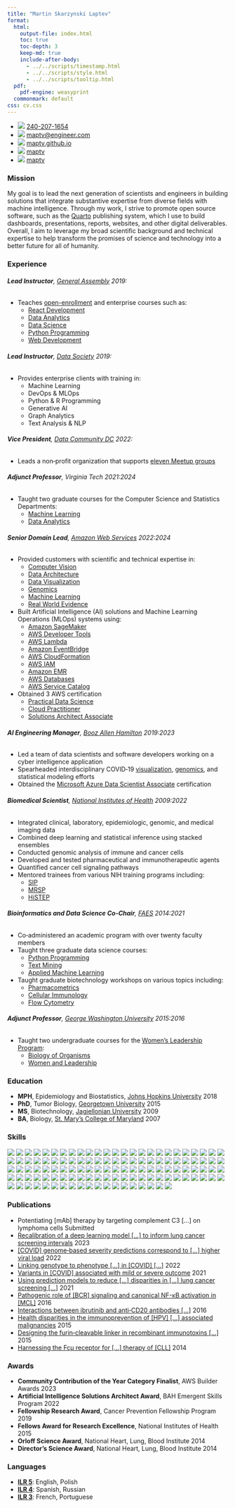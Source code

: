 ```yaml
---
title: "Martin Skarzynski Laptev"
format:
  html:
    output-file: index.html
    toc: true
    toc-depth: 3
    keep-md: true
    include-after-body:
      - ../../scripts/timestamp.html
      - ../../scripts/style.html
      - ../../scripts/tooltip.html
  pdf:
    pdf-engine: weasyprint
  commonmark: default
css: cv.css
---
```


::: {.contact}
- ![](https://icons.getbootstrap.com/assets/icons/telephone.svg){.phone} [240-207-1654](tel:240-207-1654)
- ![](https://icons.getbootstrap.com/assets/icons/envelope-at.svg){.shiftup} [maptv@engineer.com](mailto:maptv@engineer.com)
- ![](https://icons.getbootstrap.com/assets/icons/house.svg){.shiftup} [maptv.github.io](https://maptv.github.io)
- ![](https://icons.getbootstrap.com/assets/icons/github.svg){.shiftup} [maptv](https://github.com/maptv)
- ![](https://icons.getbootstrap.com/assets/icons/linkedin.svg){.linkedin} [maptv](https://linkedin.com/in/maptv)
:::

### Mission

My goal is to lead the next generation of scientists and engineers in building solutions that integrate substantive expertise from diverse fields with machine intelligence.
Through my work, I strive to promote open source software, such as the [Quarto](https://quarto.org) publishing system, which I use to build dashboards, presentations, reports, websites, and other digital deliverables.
Overall, I aim to leverage my broad scientific background and technical expertise to help transform the promises of science and technology into a better future for all of humanity.

### Experience

###### **Lead Instructor**, [General Assembly](https://generalassemb.ly) [2019:]{.cvdate}

::: {.horizontal}
- Teaches [open-enrollment](https://generalassemb.ly/instructors/martin-skarzynski/23420) and enterprise courses such as:
  - [React Development](https://generalassemb.ly/education/react-development)
  - [Data Analytics](https://generalassemb.ly/education/data-analytics)
  - [Data Science](https://www.boozallen.com/e/insight/blog/path-to-technical-success)
  - [Python Programming](https://generalassemb.ly/education/python-programming)
  - [Web Development](https://generalassemb.ly/education/front-end-web-development)
:::

###### **Lead Instructor**, [Data Society](https://datasociety.com) [2019:]{.cvdate}

::: {.horizontal}
- Provides enterprise clients with training in:
  - Machine Learning
  - DevOps & MLOps
  - Python & R Programming
  - Generative AI
  - Graph Analytics
  - Text Analysis & NLP
:::

###### **Vice President**, [Data Community DC](https://www.datacommunitydc.org) [2022:]{.cvdate}

- Leads a non‑profit organization that supports [eleven Meetup groups](https://www.datacommunitydc.org/meetups-overview)

###### **Adjunct Professor**, Virginia Tech [2021:2024]{.cvdate}

::: {.horizontal}
- Taught two graduate courses for the Computer Science and Statistics Departments:
  - [Machine Learning](https://cs.vt.edu/Graduate/Courses/GradCourseDescriptions.html#:~:text=CS%205805%2D6%20%2D%20Machine%20Learning%C2%A0)
  - [Data Analytics](https://cs.vt.edu/Graduate/Courses/GradCourseDescriptions.html#:~:text=CS%205525%2D6%20(STAT%205525%2D6)%20%2D%20Data%20Analytics)
:::

###### **Senior Domain Lead**, [Amazon Web Services](https://aws.amazon.com) [2022:2024]{.cvdate}

::: {.horizontal}
- Provided customers with scientific and technical expertise in:
  - [Computer Vision](https://aws.amazon.com/health/solutions/medicalimaging)
  - [Data Architecture](https://aws.amazon.com/big-data/datalakes-and-analytics/modern-data-architecture)
  - [Data Visualization](https://docs.aws.amazon.com/wellarchitected/latest/analytics-lens/data-visualization)
  - [Genomics](https://aws.amazon.com/health/genomics)
  - [Machine Learning](https://aws.amazon.com/health/machine-learning)
  - [Real World Evidence](https://aws.amazon.com/marketplace/solutions/healthcare/health-records)
- Built Artificial Intelligence (AI) solutions and Machine Learning Operations (MLOps) systems using:
  - [Amazon SageMaker](https://aws.amazon.com/sagemaker)
  - [AWS Developer Tools](https://aws.amazon.com/developer/tools##Browse_by_Tool_Type)
  - [AWS Lambda](https://aws.amazon.com/lambda)
  - [Amazon EventBridge](https://aws.amazon.com/eventbridge)
  - [AWS CloudFormation](https://aws.amazon.com/cloudformation)
  - [AWS IAM](https://aws.amazon.com/iam)
  - [Amazon EMR](https://aws.amazon.com/emr)
  - [AWS Databases](https://aws.amazon.com/products/databases)
  - [AWS Service Catalog](https://aws.amazon.com/servicecatalog)
- Obtained 3 AWS certification
  - [Practical Data Science](https://www.coursera.org/account/accomplishments/specialization/certificate/MU388FKRUUL3)
  - [Cloud Practitioner](https://www.credly.com/badges/c3143f03-6ebb-4f16-827c-c89f8db2a3cf/public_url)
  - [Solutions Architect Associate](https://www.credly.com/badges/1ae81600-c0cb-47b4-8610-e0c58bff6741/public_url)
:::

###### **AI Engineering Manager**, [Booz Allen Hamilton](https://www.boozallen.com) [2019:2023]{.cvdate}

- Led a team of data scientists and software developers working on a cyber intelligence application
- Spearheaded interdisciplinary COVID‑19 [visualization](https://www.boozallen.com/c/insight/blog/epimaps-data-visualization-for-healthcare), [genomics](https://mskar.github.io/var), and statistical modeling efforts
- Obtained the [Microsoft Azure Data Scientist Associate](https://www.credly.com/badges/99aa294a-2b69-40f2-a607-0e7b91ffb5f6/public_url){.italic} certification

###### **Biomedical Scientist**, [National Institutes of Health](https://www.nih.gov) [2009:2022]{.cvdate}

::: {.horizontal}
- Integrated clinical, laboratory, epidemiologic, genomic, and medical imaging data
- Combined deep learning and statistical inference using stacked ensembles
- Conducted genomic analysis of immune and cancer cells
- Developed and tested pharmaceutical and immunotherapeutic agents
- Quantified cancer cell signaling pathways
- Mentored trainees from various NIH training programs including:
  - [SIP](https://www.training.nih.gov/research-training/pb/sip){data-bs-toggle="tooltip" data-bs-title="Summer Internship Program"}
  - [MRSP](https://clinicalcenter.nih.gov/training/mrsp){data-bs-toggle="tooltip" data-bs-title="Medical Research Scholars Program"}
  - [HiSTEP](https://www.training.nih.gov/research-training/hs/hs-sip/histep){data-bs-toggle="tooltip" data-bs-title="High School Scientific Training and Enrichment Program"}
:::

###### **Bioinformatics and Data Science Co-Chair**, [FAES](https://faes.org) [2014:2021]{.cvdate}

::: {.horizontal}
- Co‑administered an academic program with over twenty faculty members
- Taught three graduate data science courses:
  - [Python Programming](https://github.com/biof309)
  - [Text Mining](https://github.com/biof395)
  - [Applied Machine Learning](https://biof509.github.io)
- Taught graduate biotechnology workshops on various topics including:
  - [Pharmacometrics](https://education.faes.org/search/publicCourseSearchDetails.do?method=load&courseId=1059989)
  - [Cellular Immunology](https://education.faes.org/search/publicCourseSearchDetails.do?method=load&courseId=1409949)
  - [Flow Cytometry](https://education.faes.org/search/publicCourseSearchDetails.do?method=load&courseId=1424281)
:::

###### **Adjunct Professor**, [George Washington University](https://www.gwu.edu) [2015:2016]{.cvdate}

::: {.horizontal}
- Taught two undergraduate courses for the [Women's Leadership Program](https://wlp.gwu.edu):
  - [Biology of Organisms](https://wlp.gwu.edu/science-health-and-medicine#:~:text=Introductory%20Biology%3A%20Biology%20of%20Organisms)
  - [Women and Leadership](https://wlp.gwu.edu/science-health-and-medicine#:~:text=Biology%20of%20Organisms-,Symposium,-The%20weekly%20symposia)
:::

### Education

- **MPH**, Epidemiology and Biostatistics, [Johns Hopkins University](https://www.jhu.edu) [2018]{.cvdate}
- **PhD**, Tumor Biology, [Georgetown University](https://www.georgetown.edu) [2015]{.cvdate}
- **MS**, Biotechnology, [Jagiellonian University](https://en.uj.edu.pl) [2009]{.cvdate}
- **BA**, Biology, [St. Mary's College of Maryland](https://www.smcm.edu) [2007]{.cvdate}

### Skills{style="page-break-before: always"}

![](https://img.shields.io/badge/-Airflow-blue?logo=apacheairflow&logoColor=white&color)
![](https://img.shields.io/badge/-Alacritty-blue?logo=Alacritty&logoColor=white&color)
![](https://img.shields.io/badge/-Amazon_Web_Services-blue?logo=amazonwebservices&logoColor=white&color)
![](https://img.shields.io/badge/-Anaconda-blue?logo=Anaconda&logoColor=white&color)
![](https://img.shields.io/badge/-API_Gateway-blue?logo=amazonapigateway&logoColor=white&color)
![](https://img.shields.io/badge/-Asana-blue?logo=asana&logoColor=white&color)
![](https://img.shields.io/badge/-Bash-blue?logo=gnu-bash&logoColor=white&color)
![](https://img.shields.io/badge/-Blender-blue?logo=gnu-blender&logoColor=white&color)
![](https://img.shields.io/badge/-Bootstrap-blue?logo=bootstrap&logoColor=white&color)
![](https://img.shields.io/badge/-Chartjs-blue?logo=chartdotjs&logoColor=white&color)
![](https://img.shields.io/badge/-CodePen-blue?logo=codepen&logoColor=white&color)
![](https://img.shields.io/badge/-CloudWatch-blue?logo=amazoncloudwatch&logoColor=white&color)
![](https://img.shields.io/badge/-conda--forge-blue?logo=conda-forge&logoColor=white&color)
![](https://img.shields.io/badge/-CSS-blue?logo=css3&logoColor=white&color)
![](https://img.shields.io/badge/-D3-blue?logo=d3dotjs&logoColor=white&color)
![](https://img.shields.io/badge/-Dask-blue?logo=dask&logoColor=white&color)
![](https://img.shields.io/badge/-Databricks-blue?logo=databricks&logoColor=white&color)
![](https://img.shields.io/badge/-DataGrip-blue?logo=datagrip&logoColor=white&color)
![](https://img.shields.io/badge/-Django-blue?logo=django&logoColor=white&color)
![](https://img.shields.io/badge/-Docker-blue?logo=docker&logoColor=white&color)
![](https://img.shields.io/badge/-DocumentDB-blue?logo=amazondocumentdb&logoColor=white&color)
![](https://img.shields.io/badge/-DVC-blue?logo=dvc&logoColor=white&color)
![](https://img.shields.io/badge/-DynamoDB-blue?logo=amazondynamodb&logoColor=white&color)
![](https://img.shields.io/badge/-EC2-blue?logo=amazonec2&logoColor=white&color)
![](https://img.shields.io/badge/-ECS-blue?logo=amazonecs&logoColor=white&color)
![](https://img.shields.io/badge/-EKS-blue?logo=amazoneks&logoColor=white&color)
![](https://img.shields.io/badge/-Elasticache-blue?logo=amazonelasticache&logoColor=white&color)
![](https://img.shields.io/badge/-Elastic_Load_Balancing-blue?logo=awselasticloadbalancing&logoColor=white&color)
![](https://img.shields.io/badge/-Emacs-blue?logo=gnuemacs&logoColor=white&color)
![](https://img.shields.io/badge/-Express-blue?logo=express&logoColor=white&color)
![](https://img.shields.io/badge/-Fargate-blue?logo=awsfargate&logoColor=white&color)
![](https://img.shields.io/badge/-FastAPI-blue?logo=fastapi&logoColor=white&color)
![](https://img.shields.io/badge/-Flask-blue?logo=flask&logoColor=white&color)
![](https://img.shields.io/badge/-GIMP-blue?logo=gimp&logoColor=white&color)
![](https://img.shields.io/badge/-Git-blue?logo=git&logoColor=white&color)
![](https://img.shields.io/badge/-GitHub-blue?logo=github&logoColor=white&color)
![](https://img.shields.io/badge/-GitHub_Actions-blue?logo=githubactions&logoColor=white&color)
![](https://img.shields.io/badge/-GitLab-blue?logo=gitlab&logoColor=white&color)
![](https://img.shields.io/badge/-GitPod-blue?logo=gitpod&logoColor=white&color)
![](https://img.shields.io/badge/-GNU-blue?logo=gnu&logoColor=white&color)
![](https://img.shields.io/badge/-Homebrew-blue?logo=homebrew&logoColor=white&color)
![](https://img.shields.io/badge/-HTML-blue?logo=html5&logoColor=white&color)
![](https://img.shields.io/badge/-HTTPie-blue?logo=httpie&logoColor=white&color)
![](https://img.shields.io/badge/-HuggingFace-blue?logo=huggingface&logoColor=white&color)
![](https://img.shields.io/badge/-Hyper-blue?logo=hyper&logoColor=white&color)
![](https://img.shields.io/badge/-IAM-blue?logo=amazoniam&logoColor=white&color)
![](https://img.shields.io/badge/-Inkscape-blue?logo=inkscape&logoColor=white&color)
![](https://img.shields.io/badge/-iTerm-blue?logo=iterm2&logoColor=white&color)
![](https://img.shields.io/badge/-JavaScript-blue?logo=javascript&logoColor=white&color)
![](https://img.shields.io/badge/-Jira-blue?logo=jirasoftware&logoColor=white&color)
![](https://img.shields.io/badge/-JSON-blue?logo=json&logoColor=white&color)
![](https://img.shields.io/badge/-Julia-blue?logo=julia&logoColor=white&color)
![](https://img.shields.io/badge/-Jupyter-blue?logo=jupyter&logoColor=white&color)
![](https://img.shields.io/badge/-Keras-blue?logo=keras&logoColor=white&color)
![](https://img.shields.io/badge/-Kubernetes-blue?logo=kubernetes&logoColor=white&color)
![](https://img.shields.io/badge/-Lambda-blue?logo=awslambda&logoColor=white&color)
![](https://img.shields.io/badge/-LaTeX-blue?logo=latex&logoColor=white&color)
![](https://img.shields.io/badge/-Linux-blue?logo=linux&logoColor=white&color)
![](https://img.shields.io/badge/-Lua-blue?logo=lua&logoColor=white&color)
![](https://img.shields.io/badge/-macOS-blue?logo=apple&logoColor=white&color)
![](https://img.shields.io/badge/-Markdown-blue?logo=markdown&logoColor=white&color)
![](https://img.shields.io/badge/-Mermaid-blue?logo=mermaid&logoColor=white&color)
![](https://img.shields.io/badge/-MongoDB-blue?logo=mongodb&logoColor=white&color)
![](https://img.shields.io/badge/-MySQL-blue?logo=mysql&logoColor=white&color)
![](https://img.shields.io/badge/-Neovim-blue?logo=neovim&logoColor=white&color)
![](https://img.shields.io/badge/-Node-blue?logo=nodedotjs&logoColor=white&color)
![](https://img.shields.io/badge/-NPM-blue?logo=npm&logoColor=white&color)
![](https://img.shields.io/badge/-NumPy-blue?logo=numpy&logoColor=white&color)
![](https://img.shields.io/badge/-OBS-blue?logo=obsstudio&logoColor=white&color)
![](https://img.shields.io/badge/-Observable-blue?logo=observable&logoColor=white&color)
![](https://img.shields.io/badge/-Obsidian-blue?logo=obsidian&logoColor=white&color)
![](https://img.shields.io/badge/-OpenCV-blue?logo=opencv&logoColor=white&color)
![](https://img.shields.io/badge/-Pandas-blue?logo=pandas&logoColor=white&color)
![](https://img.shields.io/badge/-Plotly-blue?logo=plotly&logoColor=white&color)
![](https://img.shields.io/badge/-PostgreSQL-blue?logo=postgresql&logoColor=white&color)
![](https://img.shields.io/badge/-PyCharm-blue?logo=pycharm&logoColor=white&color)
![](https://img.shields.io/badge/-Pydantic-blue?logo=pydantic&logoColor=white&color)
![](https://img.shields.io/badge/-PyPI-blue?logo=pypi&logoColor=white&color)
![](https://img.shields.io/badge/-PyScaffold-blue?logo=pyscaffold&logoColor=white&color)
![](https://img.shields.io/badge/-Pytest-blue?logo=pytest&logoColor=white&color)
![](https://img.shields.io/badge/-Python-informational?logo=python&logoColor=white&color)
![](https://img.shields.io/badge/-PyTorch-blue?logo=pytorch&logoColor=white&color)
![](https://img.shields.io/badge/-Quip-blue?logo=quip&logoColor=white&color)
![](https://img.shields.io/badge/-R-blue?logo=r&logoColor=white&color)
![](https://img.shields.io/badge/-RDS-blue?logo=amazonrds&logoColor=white&color)
![](https://img.shields.io/badge/-React-blue?logo=react&logoColor=white&color)
![](https://img.shields.io/badge/-README-blue?logo=readme&logoColor=white&color)
![](https://img.shields.io/badge/-Read_The_Docs-blue?logo=readthedocs&logoColor=white&color)
![](https://img.shields.io/badge/-Redshift-blue?logo=amazonredshift&logoColor=white&color)
![](https://img.shields.io/badge/-Reveal-blue?logo=revealdotjs&logoColor=white&color)
![](https://img.shields.io/badge/-Route_53-blue?logo=amazonroute53&logoColor=white&color)
![](https://img.shields.io/badge/-RStudio-blue?logo=rstudioide&logoColor=white&color)
![](https://img.shields.io/badge/-S3-blue?logo=amazons3&logoColor=white&color)
![](https://img.shields.io/badge/-Sass-blue?logo=sass&logoColor=white&color)
![](https://img.shields.io/badge/-SciPy-blue?logo=scipy&logoColor=white&color)
![](https://img.shields.io/badge/-Secrets Manager-blue?logo=awssecretsmanager&logoColor=white&color)
![](https://img.shields.io/badge/-Selenium-blue?logo=selenium&logoColor=white&color)
![](https://img.shields.io/badge/-Sklearn-blue?logo=scikit-learn&logoColor=white&color)
![](https://img.shields.io/badge/-Slack-blue?logo=slack&logoColor=white&color)
![](https://img.shields.io/badge/-Spacemacs-blue?logo=spacemacs&logoColor=white&color)
![](https://img.shields.io/badge/-spaCy-blue?logo=spacy&logoColor=white&color)
![](https://img.shields.io/badge/-Spark-blue?logo=apachespark&logoColor=white&color)
![](https://img.shields.io/badge/-Sphinx-blue?logo=sphinx&logoColor=white&color)
![](https://img.shields.io/badge/-SQLAlchemy-blue?logo=sqlalchemy&logoColor=white&color)
![](https://img.shields.io/badge/-SQLite-blue?logo=sqlite&logoColor=white&color)
![](https://img.shields.io/badge/-SES-blue?logo=amazonsimpleemailservice&logoColor=white&color)
![](https://img.shields.io/badge/-SQS-blue?logo=amazonsqs&logoColor=white&color)
![](https://img.shields.io/badge/-Streamlit-blue?logo=streamlit&logoColor=white&color)
![](https://img.shields.io/badge/-Swift-blue?logo=swift&logoColor=white&color)
![](https://img.shields.io/badge/-TensorFlow-blue?logo=tensorflow&logoColor=white&color)
![](https://img.shields.io/badge/-Tidyverse-blue?logo=tidyverse&logoColor=white&color)
![](https://img.shields.io/badge/-tmux-blue?logo=tmux&logoColor=white&color)
![](https://img.shields.io/badge/-Typescript-blue?logo=typescript&logoColor=white&color)
![](https://img.shields.io/badge/-Vim-blue?logo=vim&logoColor=white&color)
![](https://img.shields.io/badge/-VSCode-blue?logo=visualstudiocode&logoColor=white&color)
![](https://img.shields.io/badge/-VSCodium-blue?logo=vscodium&logoColor=white&color)
![](https://img.shields.io/badge/-WebStorm-blue?logo=webstorm&logoColor=white&color)
![](https://img.shields.io/badge/-YAML-blue?logo=yaml&logoColor=white&color)
![](https://img.shields.io/badge/-zsh-blue?logo=zsh&logoColor=white&color)

### Publications

::: {.pubs}
- Potentiating [mAb] therapy by targeting complement C3 [...] on lymphoma cells [Submitted]{.cvdate}
- [Recalibration of a deep learning model [...] to inform lung cancer screening intervals](https://jamanetwork.com/journals/jamanetworkopen/fullarticle/2802522) [2023]{.cvdate}
- [[COVID] genome‐based severity predictions correspond to [...] higher viral load](https://www.ncbi.nlm.nih.gov/pmc/articles/PMC9173902) [2022]{.cvdate}
- [Linking genotype to phenotype [...] in [COVID] [...]](https://virological.org/t/linking-genotype-to-phenotype-further-exploration-of-mutations-in-sars-cov-2-associated-with-mild-or-severe-outcomes/794) [2022]{.cvdate}
- [Variants in [COVID] associated with mild or severe outcome](https://www.ncbi.nlm.nih.gov/pmc/articles/PMC8385248) [2021]{.cvdate}
- [Using prediction models to reduce [...] disparities in [...] lung cancer screening [...]](https://www.ncbi.nlm.nih.gov/pmc/articles/PMC8562965) [2021]{.cvdate}
- [Pathogenic role of [BCR] signaling and canonical NF-κB activation in [MCL]](https://www.ncbi.nlm.nih.gov/pmc/articles/PMC4937360) [2016]{.cvdate}
- [Interactions between ibrutinib and anti‐CD20 antibodies [...]](https://www.ncbi.nlm.nih.gov/pmc/articles/PMC4703510) [2016]{.cvdate}
- [Health disparities in the immunoprevention of [HPV] [...] associated malignancies](https://www.ncbi.nlm.nih.gov/pmc/articles/PMC4682020) [2015]{.cvdate}
- [Designing the furin‐cleavable linker in recombinant immunotoxins [...]](https://www.ncbi.nlm.nih.gov/pmc/articles/PMC7724502) [2015]{.cvdate}
- [Harnessing the Fcμ receptor for [...] therapy of [CLL]](https://www.ncbi.nlm.nih.gov/pmc/articles/PMC4268434) [2014]{.cvdate}
:::

### Awards

::: {.awards}
- **Community Contribution of the Year Category Finalist**, AWS Builder Awards [2023]{.cvdate}
- **Artificial Intelligence Solutions Architect Award**, BAH Emergent Skills Program [2022]{.cvdate}
- **Fellowship Research Award**, Cancer Prevention Fellowship Program [2019]{.cvdate}
- **Fellows Award for Research Excellence**, National Institutes of Health [2015]{.cvdate}
- **Orloff Science Award**, National Heart, Lung, Blood Institute [2014]{.cvdate}
- **Director's Science Award**, National Heart, Lung, Blood Institute [2014]{.cvdate}
:::

### Languages

::: {.lang}
- [**ILR 5**](https://en.wikipedia.org/wiki/ILR_scale#ILR_Level_5_%E2%80%93_Native_or_bilingual_proficiency): English, Polish
- [**ILR 4**](https://en.wikipedia.org/wiki/ILR_scale#ILR_Level_4_%E2%80%93_Full_professional_proficiency): Spanish, Russian
- [**ILR 3**](https://en.wikipedia.org/wiki/ILR_scale#ILR_Level_3_%E2%80%93_Professional_working_proficiency): French, Portuguese
:::
